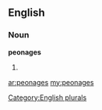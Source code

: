 ==English==

===Noun===
'''peonages'''

# {{plural of|[[peonage]]}}

[[Category:English plurals]]

[[ar:peonages]]
[[my:peonages]]